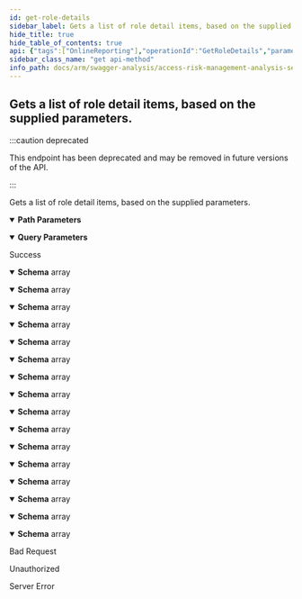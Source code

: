 ```yaml
---
id: get-role-details
sidebar_label: Gets a list of role detail items, based on the supplied parameters.
hide_title: true
hide_table_of_contents: true
api: {"tags":["OnlineReporting"],"operationId":"GetRoleDetails","parameters":[{"name":"analysisId","in":"path","description":"Represents the unique analysis identifier.","required":true,"schema":{"type":"integer","format":"int32"}},{"name":"skip","in":"query","description":"Represents the optional parameter which specifies how many items will be bypassed.","required":false,"schema":{"type":"integer","format":"int32","default":0}},{"name":"take","in":"query","description":"Represents the optional parameter which specifies how many items to returned.","required":false,"schema":{"type":"integer","format":"int32","default":10}}],"responses":{"200":{"description":"Success","content":{"application/json;odata.metadata=minimal;odata.streaming=true":{"schema":{"uniqueItems":false,"type":"array","items":{"description":"Provides detail information about a role.","type":"object","properties":{"system":{"description":"Represents the name of the system instance analyzed.","type":"string"},"roleName":{"description":"Represents the name of the role analyzed.","type":"string"},"roleDescription":{"description":"Represents the description of the role.","type":"string"},"permission":{"description":"Represents the technical StringValue field in the db of the permission identified as a function hit.","type":"string"},"permissionName":{"description":"Represents the permission text value as seen in the user interface.","type":"string"},"authorization":{"description":"Represents the permission level. Examples include: Read, Write, Edit, Delete, etc.","type":"string"},"executionCount":{"format":"int64","description":"Represents the count of instances of record changes.","type":"integer"}}}}},"application/json;odata.metadata=minimal;odata.streaming=false":{"schema":{"uniqueItems":false,"type":"array","items":{"description":"Provides detail information about a role.","type":"object","properties":{"system":{"description":"Represents the name of the system instance analyzed.","type":"string"},"roleName":{"description":"Represents the name of the role analyzed.","type":"string"},"roleDescription":{"description":"Represents the description of the role.","type":"string"},"permission":{"description":"Represents the technical StringValue field in the db of the permission identified as a function hit.","type":"string"},"permissionName":{"description":"Represents the permission text value as seen in the user interface.","type":"string"},"authorization":{"description":"Represents the permission level. Examples include: Read, Write, Edit, Delete, etc.","type":"string"},"executionCount":{"format":"int64","description":"Represents the count of instances of record changes.","type":"integer"}}}}},"application/json;odata.metadata=minimal":{"schema":{"uniqueItems":false,"type":"array","items":{"description":"Provides detail information about a role.","type":"object","properties":{"system":{"description":"Represents the name of the system instance analyzed.","type":"string"},"roleName":{"description":"Represents the name of the role analyzed.","type":"string"},"roleDescription":{"description":"Represents the description of the role.","type":"string"},"permission":{"description":"Represents the technical StringValue field in the db of the permission identified as a function hit.","type":"string"},"permissionName":{"description":"Represents the permission text value as seen in the user interface.","type":"string"},"authorization":{"description":"Represents the permission level. Examples include: Read, Write, Edit, Delete, etc.","type":"string"},"executionCount":{"format":"int64","description":"Represents the count of instances of record changes.","type":"integer"}}}}},"application/json;odata.metadata=full;odata.streaming=true":{"schema":{"uniqueItems":false,"type":"array","items":{"description":"Provides detail information about a role.","type":"object","properties":{"system":{"description":"Represents the name of the system instance analyzed.","type":"string"},"roleName":{"description":"Represents the name of the role analyzed.","type":"string"},"roleDescription":{"description":"Represents the description of the role.","type":"string"},"permission":{"description":"Represents the technical StringValue field in the db of the permission identified as a function hit.","type":"string"},"permissionName":{"description":"Represents the permission text value as seen in the user interface.","type":"string"},"authorization":{"description":"Represents the permission level. Examples include: Read, Write, Edit, Delete, etc.","type":"string"},"executionCount":{"format":"int64","description":"Represents the count of instances of record changes.","type":"integer"}}}}},"application/json;odata.metadata=full;odata.streaming=false":{"schema":{"uniqueItems":false,"type":"array","items":{"description":"Provides detail information about a role.","type":"object","properties":{"system":{"description":"Represents the name of the system instance analyzed.","type":"string"},"roleName":{"description":"Represents the name of the role analyzed.","type":"string"},"roleDescription":{"description":"Represents the description of the role.","type":"string"},"permission":{"description":"Represents the technical StringValue field in the db of the permission identified as a function hit.","type":"string"},"permissionName":{"description":"Represents the permission text value as seen in the user interface.","type":"string"},"authorization":{"description":"Represents the permission level. Examples include: Read, Write, Edit, Delete, etc.","type":"string"},"executionCount":{"format":"int64","description":"Represents the count of instances of record changes.","type":"integer"}}}}},"application/json;odata.metadata=full":{"schema":{"uniqueItems":false,"type":"array","items":{"description":"Provides detail information about a role.","type":"object","properties":{"system":{"description":"Represents the name of the system instance analyzed.","type":"string"},"roleName":{"description":"Represents the name of the role analyzed.","type":"string"},"roleDescription":{"description":"Represents the description of the role.","type":"string"},"permission":{"description":"Represents the technical StringValue field in the db of the permission identified as a function hit.","type":"string"},"permissionName":{"description":"Represents the permission text value as seen in the user interface.","type":"string"},"authorization":{"description":"Represents the permission level. Examples include: Read, Write, Edit, Delete, etc.","type":"string"},"executionCount":{"format":"int64","description":"Represents the count of instances of record changes.","type":"integer"}}}}},"application/json;odata.metadata=none;odata.streaming=true":{"schema":{"uniqueItems":false,"type":"array","items":{"description":"Provides detail information about a role.","type":"object","properties":{"system":{"description":"Represents the name of the system instance analyzed.","type":"string"},"roleName":{"description":"Represents the name of the role analyzed.","type":"string"},"roleDescription":{"description":"Represents the description of the role.","type":"string"},"permission":{"description":"Represents the technical StringValue field in the db of the permission identified as a function hit.","type":"string"},"permissionName":{"description":"Represents the permission text value as seen in the user interface.","type":"string"},"authorization":{"description":"Represents the permission level. Examples include: Read, Write, Edit, Delete, etc.","type":"string"},"executionCount":{"format":"int64","description":"Represents the count of instances of record changes.","type":"integer"}}}}},"application/json;odata.metadata=none;odata.streaming=false":{"schema":{"uniqueItems":false,"type":"array","items":{"description":"Provides detail information about a role.","type":"object","properties":{"system":{"description":"Represents the name of the system instance analyzed.","type":"string"},"roleName":{"description":"Represents the name of the role analyzed.","type":"string"},"roleDescription":{"description":"Represents the description of the role.","type":"string"},"permission":{"description":"Represents the technical StringValue field in the db of the permission identified as a function hit.","type":"string"},"permissionName":{"description":"Represents the permission text value as seen in the user interface.","type":"string"},"authorization":{"description":"Represents the permission level. Examples include: Read, Write, Edit, Delete, etc.","type":"string"},"executionCount":{"format":"int64","description":"Represents the count of instances of record changes.","type":"integer"}}}}},"application/json;odata.metadata=none":{"schema":{"uniqueItems":false,"type":"array","items":{"description":"Provides detail information about a role.","type":"object","properties":{"system":{"description":"Represents the name of the system instance analyzed.","type":"string"},"roleName":{"description":"Represents the name of the role analyzed.","type":"string"},"roleDescription":{"description":"Represents the description of the role.","type":"string"},"permission":{"description":"Represents the technical StringValue field in the db of the permission identified as a function hit.","type":"string"},"permissionName":{"description":"Represents the permission text value as seen in the user interface.","type":"string"},"authorization":{"description":"Represents the permission level. Examples include: Read, Write, Edit, Delete, etc.","type":"string"},"executionCount":{"format":"int64","description":"Represents the count of instances of record changes.","type":"integer"}}}}},"application/json;odata.streaming=true":{"schema":{"uniqueItems":false,"type":"array","items":{"description":"Provides detail information about a role.","type":"object","properties":{"system":{"description":"Represents the name of the system instance analyzed.","type":"string"},"roleName":{"description":"Represents the name of the role analyzed.","type":"string"},"roleDescription":{"description":"Represents the description of the role.","type":"string"},"permission":{"description":"Represents the technical StringValue field in the db of the permission identified as a function hit.","type":"string"},"permissionName":{"description":"Represents the permission text value as seen in the user interface.","type":"string"},"authorization":{"description":"Represents the permission level. Examples include: Read, Write, Edit, Delete, etc.","type":"string"},"executionCount":{"format":"int64","description":"Represents the count of instances of record changes.","type":"integer"}}}}},"application/json;odata.streaming=false":{"schema":{"uniqueItems":false,"type":"array","items":{"description":"Provides detail information about a role.","type":"object","properties":{"system":{"description":"Represents the name of the system instance analyzed.","type":"string"},"roleName":{"description":"Represents the name of the role analyzed.","type":"string"},"roleDescription":{"description":"Represents the description of the role.","type":"string"},"permission":{"description":"Represents the technical StringValue field in the db of the permission identified as a function hit.","type":"string"},"permissionName":{"description":"Represents the permission text value as seen in the user interface.","type":"string"},"authorization":{"description":"Represents the permission level. Examples include: Read, Write, Edit, Delete, etc.","type":"string"},"executionCount":{"format":"int64","description":"Represents the count of instances of record changes.","type":"integer"}}}}},"application/json":{"schema":{"uniqueItems":false,"type":"array","items":{"description":"Provides detail information about a role.","type":"object","properties":{"system":{"description":"Represents the name of the system instance analyzed.","type":"string"},"roleName":{"description":"Represents the name of the role analyzed.","type":"string"},"roleDescription":{"description":"Represents the description of the role.","type":"string"},"permission":{"description":"Represents the technical StringValue field in the db of the permission identified as a function hit.","type":"string"},"permissionName":{"description":"Represents the permission text value as seen in the user interface.","type":"string"},"authorization":{"description":"Represents the permission level. Examples include: Read, Write, Edit, Delete, etc.","type":"string"},"executionCount":{"format":"int64","description":"Represents the count of instances of record changes.","type":"integer"}}}}},"application/xml":{"schema":{"uniqueItems":false,"type":"array","items":{"description":"Provides detail information about a role.","type":"object","properties":{"system":{"description":"Represents the name of the system instance analyzed.","type":"string"},"roleName":{"description":"Represents the name of the role analyzed.","type":"string"},"roleDescription":{"description":"Represents the description of the role.","type":"string"},"permission":{"description":"Represents the technical StringValue field in the db of the permission identified as a function hit.","type":"string"},"permissionName":{"description":"Represents the permission text value as seen in the user interface.","type":"string"},"authorization":{"description":"Represents the permission level. Examples include: Read, Write, Edit, Delete, etc.","type":"string"},"executionCount":{"format":"int64","description":"Represents the count of instances of record changes.","type":"integer"}}}}},"application/prs.odatatestxx-odata":{"schema":{"uniqueItems":false,"type":"array","items":{"description":"Provides detail information about a role.","type":"object","properties":{"system":{"description":"Represents the name of the system instance analyzed.","type":"string"},"roleName":{"description":"Represents the name of the role analyzed.","type":"string"},"roleDescription":{"description":"Represents the description of the role.","type":"string"},"permission":{"description":"Represents the technical StringValue field in the db of the permission identified as a function hit.","type":"string"},"permissionName":{"description":"Represents the permission text value as seen in the user interface.","type":"string"},"authorization":{"description":"Represents the permission level. Examples include: Read, Write, Edit, Delete, etc.","type":"string"},"executionCount":{"format":"int64","description":"Represents the count of instances of record changes.","type":"integer"}}}}},"text/plain":{"schema":{"uniqueItems":false,"type":"array","items":{"description":"Provides detail information about a role.","type":"object","properties":{"system":{"description":"Represents the name of the system instance analyzed.","type":"string"},"roleName":{"description":"Represents the name of the role analyzed.","type":"string"},"roleDescription":{"description":"Represents the description of the role.","type":"string"},"permission":{"description":"Represents the technical StringValue field in the db of the permission identified as a function hit.","type":"string"},"permissionName":{"description":"Represents the permission text value as seen in the user interface.","type":"string"},"authorization":{"description":"Represents the permission level. Examples include: Read, Write, Edit, Delete, etc.","type":"string"},"executionCount":{"format":"int64","description":"Represents the count of instances of record changes.","type":"integer"}}}}},"text/json":{"schema":{"uniqueItems":false,"type":"array","items":{"description":"Provides detail information about a role.","type":"object","properties":{"system":{"description":"Represents the name of the system instance analyzed.","type":"string"},"roleName":{"description":"Represents the name of the role analyzed.","type":"string"},"roleDescription":{"description":"Represents the description of the role.","type":"string"},"permission":{"description":"Represents the technical StringValue field in the db of the permission identified as a function hit.","type":"string"},"permissionName":{"description":"Represents the permission text value as seen in the user interface.","type":"string"},"authorization":{"description":"Represents the permission level. Examples include: Read, Write, Edit, Delete, etc.","type":"string"},"executionCount":{"format":"int64","description":"Represents the count of instances of record changes.","type":"integer"}}}}}}},"400":{"description":"Bad Request"},"401":{"description":"Unauthorized"},"500":{"description":"Server Error"}},"deprecated":true,"description":"Gets a list of role detail items, based on the supplied parameters.","method":"get","path":"/api/roleDetails/{analysisId}","info":{"version":"v1","title":"Access Risk Management Analysis Services"},"postman":{"name":"Gets a list of role detail items, based on the supplied parameters.","description":{"type":"text/plain"},"url":{"path":["api","roleDetails",":analysisId"],"host":["{{baseUrl}}"],"query":[{"disabled":false,"description":{"content":"Represents the optional parameter which specifies how many items will be bypassed.","type":"text/plain"},"key":"skip","value":""},{"disabled":false,"description":{"content":"Represents the optional parameter which specifies how many items to returned.","type":"text/plain"},"key":"take","value":""}],"variable":[{"disabled":false,"description":{"content":"(Required) Represents the unique analysis identifier.","type":"text/plain"},"type":"any","value":"","key":"analysisId"}]},"header":[{"key":"Accept","value":"application/json;odata.metadata=minimal;odata.streaming=true"}],"method":"GET"}}
sidebar_class_name: "get api-method"
info_path: docs/arm/swagger-analysis/access-risk-management-analysis-services
---
```



## Gets a list of role detail items, based on the supplied parameters.

:::caution deprecated

This endpoint has been deprecated and may be removed in future versions of the API.

:::

Gets a list of role detail items, based on the supplied parameters.

<details style={{"marginBottom":"1rem"}} data-collapsed={false} open={true}><summary style={{}}><strong>Path Parameters</strong></summary><div><ul><ParamsItem className={"paramsItem"} param={{"name":"analysisId","in":"path","description":"Represents the unique analysis identifier.","required":true,"schema":{"type":"integer","format":"int32"}}}></ParamsItem></ul></div></details><details style={{"marginBottom":"1rem"}} data-collapsed={false} open={true}><summary style={{}}><strong>Query Parameters</strong></summary><div><ul><ParamsItem className={"paramsItem"} param={{"name":"skip","in":"query","description":"Represents the optional parameter which specifies how many items will be bypassed.","required":false,"schema":{"type":"integer","format":"int32","default":0}}}></ParamsItem><ParamsItem className={"paramsItem"} param={{"name":"take","in":"query","description":"Represents the optional parameter which specifies how many items to returned.","required":false,"schema":{"type":"integer","format":"int32","default":10}}}></ParamsItem></ul></div></details><div><ApiTabs><TabItem label={"200"} value={"200"}><div>

Success

</div><div><MimeTabs groupId={"mime-type"}><TabItem label={"application/json;odata.metadata=minimal;odata.streaming=true"} value={"application/json;odata.metadata=minimal;odata.streaming=true"}><SchemaTabs groupId={"schema-tabs"}><TabItem label={"Schema"} value={"Schema"}><details style={{}} data-collapsed={false} open={true}><summary style={{"textAlign":"left"}}><strong>Schema</strong><span style={{"opacity":"0.6"}}> array</span></summary><div style={{"textAlign":"left","marginLeft":"1rem"}}></div><ul style={{"marginLeft":"1rem"}}><SchemaItem collapsible={false} name={"system"} required={false} schemaDescription={"Represents the name of the system instance analyzed."} schemaName={"string"} qualifierMessage={undefined} defaultValue={undefined}></SchemaItem><SchemaItem collapsible={false} name={"roleName"} required={false} schemaDescription={"Represents the name of the role analyzed."} schemaName={"string"} qualifierMessage={undefined} defaultValue={undefined}></SchemaItem><SchemaItem collapsible={false} name={"roleDescription"} required={false} schemaDescription={"Represents the description of the role."} schemaName={"string"} qualifierMessage={undefined} defaultValue={undefined}></SchemaItem><SchemaItem collapsible={false} name={"permission"} required={false} schemaDescription={"Represents the technical StringValue field in the db of the permission identified as a function hit."} schemaName={"string"} qualifierMessage={undefined} defaultValue={undefined}></SchemaItem><SchemaItem collapsible={false} name={"permissionName"} required={false} schemaDescription={"Represents the permission text value as seen in the user interface."} schemaName={"string"} qualifierMessage={undefined} defaultValue={undefined}></SchemaItem><SchemaItem collapsible={false} name={"authorization"} required={false} schemaDescription={"Represents the permission level. Examples include: Read, Write, Edit, Delete, etc."} schemaName={"string"} qualifierMessage={undefined} defaultValue={undefined}></SchemaItem><SchemaItem collapsible={false} name={"executionCount"} required={false} schemaDescription={"Represents the count of instances of record changes."} schemaName={"int64"} qualifierMessage={undefined} defaultValue={undefined}></SchemaItem></ul></details></TabItem></SchemaTabs></TabItem><TabItem label={"application/json;odata.metadata=minimal;odata.streaming=false"} value={"application/json;odata.metadata=minimal;odata.streaming=false"}><SchemaTabs groupId={"schema-tabs"}><TabItem label={"Schema"} value={"Schema"}><details style={{}} data-collapsed={false} open={true}><summary style={{"textAlign":"left"}}><strong>Schema</strong><span style={{"opacity":"0.6"}}> array</span></summary><div style={{"textAlign":"left","marginLeft":"1rem"}}></div><ul style={{"marginLeft":"1rem"}}><SchemaItem collapsible={false} name={"system"} required={false} schemaDescription={"Represents the name of the system instance analyzed."} schemaName={"string"} qualifierMessage={undefined} defaultValue={undefined}></SchemaItem><SchemaItem collapsible={false} name={"roleName"} required={false} schemaDescription={"Represents the name of the role analyzed."} schemaName={"string"} qualifierMessage={undefined} defaultValue={undefined}></SchemaItem><SchemaItem collapsible={false} name={"roleDescription"} required={false} schemaDescription={"Represents the description of the role."} schemaName={"string"} qualifierMessage={undefined} defaultValue={undefined}></SchemaItem><SchemaItem collapsible={false} name={"permission"} required={false} schemaDescription={"Represents the technical StringValue field in the db of the permission identified as a function hit."} schemaName={"string"} qualifierMessage={undefined} defaultValue={undefined}></SchemaItem><SchemaItem collapsible={false} name={"permissionName"} required={false} schemaDescription={"Represents the permission text value as seen in the user interface."} schemaName={"string"} qualifierMessage={undefined} defaultValue={undefined}></SchemaItem><SchemaItem collapsible={false} name={"authorization"} required={false} schemaDescription={"Represents the permission level. Examples include: Read, Write, Edit, Delete, etc."} schemaName={"string"} qualifierMessage={undefined} defaultValue={undefined}></SchemaItem><SchemaItem collapsible={false} name={"executionCount"} required={false} schemaDescription={"Represents the count of instances of record changes."} schemaName={"int64"} qualifierMessage={undefined} defaultValue={undefined}></SchemaItem></ul></details></TabItem></SchemaTabs></TabItem><TabItem label={"application/json;odata.metadata=minimal"} value={"application/json;odata.metadata=minimal"}><SchemaTabs groupId={"schema-tabs"}><TabItem label={"Schema"} value={"Schema"}><details style={{}} data-collapsed={false} open={true}><summary style={{"textAlign":"left"}}><strong>Schema</strong><span style={{"opacity":"0.6"}}> array</span></summary><div style={{"textAlign":"left","marginLeft":"1rem"}}></div><ul style={{"marginLeft":"1rem"}}><SchemaItem collapsible={false} name={"system"} required={false} schemaDescription={"Represents the name of the system instance analyzed."} schemaName={"string"} qualifierMessage={undefined} defaultValue={undefined}></SchemaItem><SchemaItem collapsible={false} name={"roleName"} required={false} schemaDescription={"Represents the name of the role analyzed."} schemaName={"string"} qualifierMessage={undefined} defaultValue={undefined}></SchemaItem><SchemaItem collapsible={false} name={"roleDescription"} required={false} schemaDescription={"Represents the description of the role."} schemaName={"string"} qualifierMessage={undefined} defaultValue={undefined}></SchemaItem><SchemaItem collapsible={false} name={"permission"} required={false} schemaDescription={"Represents the technical StringValue field in the db of the permission identified as a function hit."} schemaName={"string"} qualifierMessage={undefined} defaultValue={undefined}></SchemaItem><SchemaItem collapsible={false} name={"permissionName"} required={false} schemaDescription={"Represents the permission text value as seen in the user interface."} schemaName={"string"} qualifierMessage={undefined} defaultValue={undefined}></SchemaItem><SchemaItem collapsible={false} name={"authorization"} required={false} schemaDescription={"Represents the permission level. Examples include: Read, Write, Edit, Delete, etc."} schemaName={"string"} qualifierMessage={undefined} defaultValue={undefined}></SchemaItem><SchemaItem collapsible={false} name={"executionCount"} required={false} schemaDescription={"Represents the count of instances of record changes."} schemaName={"int64"} qualifierMessage={undefined} defaultValue={undefined}></SchemaItem></ul></details></TabItem></SchemaTabs></TabItem><TabItem label={"application/json;odata.metadata=full;odata.streaming=true"} value={"application/json;odata.metadata=full;odata.streaming=true"}><SchemaTabs groupId={"schema-tabs"}><TabItem label={"Schema"} value={"Schema"}><details style={{}} data-collapsed={false} open={true}><summary style={{"textAlign":"left"}}><strong>Schema</strong><span style={{"opacity":"0.6"}}> array</span></summary><div style={{"textAlign":"left","marginLeft":"1rem"}}></div><ul style={{"marginLeft":"1rem"}}><SchemaItem collapsible={false} name={"system"} required={false} schemaDescription={"Represents the name of the system instance analyzed."} schemaName={"string"} qualifierMessage={undefined} defaultValue={undefined}></SchemaItem><SchemaItem collapsible={false} name={"roleName"} required={false} schemaDescription={"Represents the name of the role analyzed."} schemaName={"string"} qualifierMessage={undefined} defaultValue={undefined}></SchemaItem><SchemaItem collapsible={false} name={"roleDescription"} required={false} schemaDescription={"Represents the description of the role."} schemaName={"string"} qualifierMessage={undefined} defaultValue={undefined}></SchemaItem><SchemaItem collapsible={false} name={"permission"} required={false} schemaDescription={"Represents the technical StringValue field in the db of the permission identified as a function hit."} schemaName={"string"} qualifierMessage={undefined} defaultValue={undefined}></SchemaItem><SchemaItem collapsible={false} name={"permissionName"} required={false} schemaDescription={"Represents the permission text value as seen in the user interface."} schemaName={"string"} qualifierMessage={undefined} defaultValue={undefined}></SchemaItem><SchemaItem collapsible={false} name={"authorization"} required={false} schemaDescription={"Represents the permission level. Examples include: Read, Write, Edit, Delete, etc."} schemaName={"string"} qualifierMessage={undefined} defaultValue={undefined}></SchemaItem><SchemaItem collapsible={false} name={"executionCount"} required={false} schemaDescription={"Represents the count of instances of record changes."} schemaName={"int64"} qualifierMessage={undefined} defaultValue={undefined}></SchemaItem></ul></details></TabItem></SchemaTabs></TabItem><TabItem label={"application/json;odata.metadata=full;odata.streaming=false"} value={"application/json;odata.metadata=full;odata.streaming=false"}><SchemaTabs groupId={"schema-tabs"}><TabItem label={"Schema"} value={"Schema"}><details style={{}} data-collapsed={false} open={true}><summary style={{"textAlign":"left"}}><strong>Schema</strong><span style={{"opacity":"0.6"}}> array</span></summary><div style={{"textAlign":"left","marginLeft":"1rem"}}></div><ul style={{"marginLeft":"1rem"}}><SchemaItem collapsible={false} name={"system"} required={false} schemaDescription={"Represents the name of the system instance analyzed."} schemaName={"string"} qualifierMessage={undefined} defaultValue={undefined}></SchemaItem><SchemaItem collapsible={false} name={"roleName"} required={false} schemaDescription={"Represents the name of the role analyzed."} schemaName={"string"} qualifierMessage={undefined} defaultValue={undefined}></SchemaItem><SchemaItem collapsible={false} name={"roleDescription"} required={false} schemaDescription={"Represents the description of the role."} schemaName={"string"} qualifierMessage={undefined} defaultValue={undefined}></SchemaItem><SchemaItem collapsible={false} name={"permission"} required={false} schemaDescription={"Represents the technical StringValue field in the db of the permission identified as a function hit."} schemaName={"string"} qualifierMessage={undefined} defaultValue={undefined}></SchemaItem><SchemaItem collapsible={false} name={"permissionName"} required={false} schemaDescription={"Represents the permission text value as seen in the user interface."} schemaName={"string"} qualifierMessage={undefined} defaultValue={undefined}></SchemaItem><SchemaItem collapsible={false} name={"authorization"} required={false} schemaDescription={"Represents the permission level. Examples include: Read, Write, Edit, Delete, etc."} schemaName={"string"} qualifierMessage={undefined} defaultValue={undefined}></SchemaItem><SchemaItem collapsible={false} name={"executionCount"} required={false} schemaDescription={"Represents the count of instances of record changes."} schemaName={"int64"} qualifierMessage={undefined} defaultValue={undefined}></SchemaItem></ul></details></TabItem></SchemaTabs></TabItem><TabItem label={"application/json;odata.metadata=full"} value={"application/json;odata.metadata=full"}><SchemaTabs groupId={"schema-tabs"}><TabItem label={"Schema"} value={"Schema"}><details style={{}} data-collapsed={false} open={true}><summary style={{"textAlign":"left"}}><strong>Schema</strong><span style={{"opacity":"0.6"}}> array</span></summary><div style={{"textAlign":"left","marginLeft":"1rem"}}></div><ul style={{"marginLeft":"1rem"}}><SchemaItem collapsible={false} name={"system"} required={false} schemaDescription={"Represents the name of the system instance analyzed."} schemaName={"string"} qualifierMessage={undefined} defaultValue={undefined}></SchemaItem><SchemaItem collapsible={false} name={"roleName"} required={false} schemaDescription={"Represents the name of the role analyzed."} schemaName={"string"} qualifierMessage={undefined} defaultValue={undefined}></SchemaItem><SchemaItem collapsible={false} name={"roleDescription"} required={false} schemaDescription={"Represents the description of the role."} schemaName={"string"} qualifierMessage={undefined} defaultValue={undefined}></SchemaItem><SchemaItem collapsible={false} name={"permission"} required={false} schemaDescription={"Represents the technical StringValue field in the db of the permission identified as a function hit."} schemaName={"string"} qualifierMessage={undefined} defaultValue={undefined}></SchemaItem><SchemaItem collapsible={false} name={"permissionName"} required={false} schemaDescription={"Represents the permission text value as seen in the user interface."} schemaName={"string"} qualifierMessage={undefined} defaultValue={undefined}></SchemaItem><SchemaItem collapsible={false} name={"authorization"} required={false} schemaDescription={"Represents the permission level. Examples include: Read, Write, Edit, Delete, etc."} schemaName={"string"} qualifierMessage={undefined} defaultValue={undefined}></SchemaItem><SchemaItem collapsible={false} name={"executionCount"} required={false} schemaDescription={"Represents the count of instances of record changes."} schemaName={"int64"} qualifierMessage={undefined} defaultValue={undefined}></SchemaItem></ul></details></TabItem></SchemaTabs></TabItem><TabItem label={"application/json;odata.metadata=none;odata.streaming=true"} value={"application/json;odata.metadata=none;odata.streaming=true"}><SchemaTabs groupId={"schema-tabs"}><TabItem label={"Schema"} value={"Schema"}><details style={{}} data-collapsed={false} open={true}><summary style={{"textAlign":"left"}}><strong>Schema</strong><span style={{"opacity":"0.6"}}> array</span></summary><div style={{"textAlign":"left","marginLeft":"1rem"}}></div><ul style={{"marginLeft":"1rem"}}><SchemaItem collapsible={false} name={"system"} required={false} schemaDescription={"Represents the name of the system instance analyzed."} schemaName={"string"} qualifierMessage={undefined} defaultValue={undefined}></SchemaItem><SchemaItem collapsible={false} name={"roleName"} required={false} schemaDescription={"Represents the name of the role analyzed."} schemaName={"string"} qualifierMessage={undefined} defaultValue={undefined}></SchemaItem><SchemaItem collapsible={false} name={"roleDescription"} required={false} schemaDescription={"Represents the description of the role."} schemaName={"string"} qualifierMessage={undefined} defaultValue={undefined}></SchemaItem><SchemaItem collapsible={false} name={"permission"} required={false} schemaDescription={"Represents the technical StringValue field in the db of the permission identified as a function hit."} schemaName={"string"} qualifierMessage={undefined} defaultValue={undefined}></SchemaItem><SchemaItem collapsible={false} name={"permissionName"} required={false} schemaDescription={"Represents the permission text value as seen in the user interface."} schemaName={"string"} qualifierMessage={undefined} defaultValue={undefined}></SchemaItem><SchemaItem collapsible={false} name={"authorization"} required={false} schemaDescription={"Represents the permission level. Examples include: Read, Write, Edit, Delete, etc."} schemaName={"string"} qualifierMessage={undefined} defaultValue={undefined}></SchemaItem><SchemaItem collapsible={false} name={"executionCount"} required={false} schemaDescription={"Represents the count of instances of record changes."} schemaName={"int64"} qualifierMessage={undefined} defaultValue={undefined}></SchemaItem></ul></details></TabItem></SchemaTabs></TabItem><TabItem label={"application/json;odata.metadata=none;odata.streaming=false"} value={"application/json;odata.metadata=none;odata.streaming=false"}><SchemaTabs groupId={"schema-tabs"}><TabItem label={"Schema"} value={"Schema"}><details style={{}} data-collapsed={false} open={true}><summary style={{"textAlign":"left"}}><strong>Schema</strong><span style={{"opacity":"0.6"}}> array</span></summary><div style={{"textAlign":"left","marginLeft":"1rem"}}></div><ul style={{"marginLeft":"1rem"}}><SchemaItem collapsible={false} name={"system"} required={false} schemaDescription={"Represents the name of the system instance analyzed."} schemaName={"string"} qualifierMessage={undefined} defaultValue={undefined}></SchemaItem><SchemaItem collapsible={false} name={"roleName"} required={false} schemaDescription={"Represents the name of the role analyzed."} schemaName={"string"} qualifierMessage={undefined} defaultValue={undefined}></SchemaItem><SchemaItem collapsible={false} name={"roleDescription"} required={false} schemaDescription={"Represents the description of the role."} schemaName={"string"} qualifierMessage={undefined} defaultValue={undefined}></SchemaItem><SchemaItem collapsible={false} name={"permission"} required={false} schemaDescription={"Represents the technical StringValue field in the db of the permission identified as a function hit."} schemaName={"string"} qualifierMessage={undefined} defaultValue={undefined}></SchemaItem><SchemaItem collapsible={false} name={"permissionName"} required={false} schemaDescription={"Represents the permission text value as seen in the user interface."} schemaName={"string"} qualifierMessage={undefined} defaultValue={undefined}></SchemaItem><SchemaItem collapsible={false} name={"authorization"} required={false} schemaDescription={"Represents the permission level. Examples include: Read, Write, Edit, Delete, etc."} schemaName={"string"} qualifierMessage={undefined} defaultValue={undefined}></SchemaItem><SchemaItem collapsible={false} name={"executionCount"} required={false} schemaDescription={"Represents the count of instances of record changes."} schemaName={"int64"} qualifierMessage={undefined} defaultValue={undefined}></SchemaItem></ul></details></TabItem></SchemaTabs></TabItem><TabItem label={"application/json;odata.metadata=none"} value={"application/json;odata.metadata=none"}><SchemaTabs groupId={"schema-tabs"}><TabItem label={"Schema"} value={"Schema"}><details style={{}} data-collapsed={false} open={true}><summary style={{"textAlign":"left"}}><strong>Schema</strong><span style={{"opacity":"0.6"}}> array</span></summary><div style={{"textAlign":"left","marginLeft":"1rem"}}></div><ul style={{"marginLeft":"1rem"}}><SchemaItem collapsible={false} name={"system"} required={false} schemaDescription={"Represents the name of the system instance analyzed."} schemaName={"string"} qualifierMessage={undefined} defaultValue={undefined}></SchemaItem><SchemaItem collapsible={false} name={"roleName"} required={false} schemaDescription={"Represents the name of the role analyzed."} schemaName={"string"} qualifierMessage={undefined} defaultValue={undefined}></SchemaItem><SchemaItem collapsible={false} name={"roleDescription"} required={false} schemaDescription={"Represents the description of the role."} schemaName={"string"} qualifierMessage={undefined} defaultValue={undefined}></SchemaItem><SchemaItem collapsible={false} name={"permission"} required={false} schemaDescription={"Represents the technical StringValue field in the db of the permission identified as a function hit."} schemaName={"string"} qualifierMessage={undefined} defaultValue={undefined}></SchemaItem><SchemaItem collapsible={false} name={"permissionName"} required={false} schemaDescription={"Represents the permission text value as seen in the user interface."} schemaName={"string"} qualifierMessage={undefined} defaultValue={undefined}></SchemaItem><SchemaItem collapsible={false} name={"authorization"} required={false} schemaDescription={"Represents the permission level. Examples include: Read, Write, Edit, Delete, etc."} schemaName={"string"} qualifierMessage={undefined} defaultValue={undefined}></SchemaItem><SchemaItem collapsible={false} name={"executionCount"} required={false} schemaDescription={"Represents the count of instances of record changes."} schemaName={"int64"} qualifierMessage={undefined} defaultValue={undefined}></SchemaItem></ul></details></TabItem></SchemaTabs></TabItem><TabItem label={"application/json;odata.streaming=true"} value={"application/json;odata.streaming=true"}><SchemaTabs groupId={"schema-tabs"}><TabItem label={"Schema"} value={"Schema"}><details style={{}} data-collapsed={false} open={true}><summary style={{"textAlign":"left"}}><strong>Schema</strong><span style={{"opacity":"0.6"}}> array</span></summary><div style={{"textAlign":"left","marginLeft":"1rem"}}></div><ul style={{"marginLeft":"1rem"}}><SchemaItem collapsible={false} name={"system"} required={false} schemaDescription={"Represents the name of the system instance analyzed."} schemaName={"string"} qualifierMessage={undefined} defaultValue={undefined}></SchemaItem><SchemaItem collapsible={false} name={"roleName"} required={false} schemaDescription={"Represents the name of the role analyzed."} schemaName={"string"} qualifierMessage={undefined} defaultValue={undefined}></SchemaItem><SchemaItem collapsible={false} name={"roleDescription"} required={false} schemaDescription={"Represents the description of the role."} schemaName={"string"} qualifierMessage={undefined} defaultValue={undefined}></SchemaItem><SchemaItem collapsible={false} name={"permission"} required={false} schemaDescription={"Represents the technical StringValue field in the db of the permission identified as a function hit."} schemaName={"string"} qualifierMessage={undefined} defaultValue={undefined}></SchemaItem><SchemaItem collapsible={false} name={"permissionName"} required={false} schemaDescription={"Represents the permission text value as seen in the user interface."} schemaName={"string"} qualifierMessage={undefined} defaultValue={undefined}></SchemaItem><SchemaItem collapsible={false} name={"authorization"} required={false} schemaDescription={"Represents the permission level. Examples include: Read, Write, Edit, Delete, etc."} schemaName={"string"} qualifierMessage={undefined} defaultValue={undefined}></SchemaItem><SchemaItem collapsible={false} name={"executionCount"} required={false} schemaDescription={"Represents the count of instances of record changes."} schemaName={"int64"} qualifierMessage={undefined} defaultValue={undefined}></SchemaItem></ul></details></TabItem></SchemaTabs></TabItem><TabItem label={"application/json;odata.streaming=false"} value={"application/json;odata.streaming=false"}><SchemaTabs groupId={"schema-tabs"}><TabItem label={"Schema"} value={"Schema"}><details style={{}} data-collapsed={false} open={true}><summary style={{"textAlign":"left"}}><strong>Schema</strong><span style={{"opacity":"0.6"}}> array</span></summary><div style={{"textAlign":"left","marginLeft":"1rem"}}></div><ul style={{"marginLeft":"1rem"}}><SchemaItem collapsible={false} name={"system"} required={false} schemaDescription={"Represents the name of the system instance analyzed."} schemaName={"string"} qualifierMessage={undefined} defaultValue={undefined}></SchemaItem><SchemaItem collapsible={false} name={"roleName"} required={false} schemaDescription={"Represents the name of the role analyzed."} schemaName={"string"} qualifierMessage={undefined} defaultValue={undefined}></SchemaItem><SchemaItem collapsible={false} name={"roleDescription"} required={false} schemaDescription={"Represents the description of the role."} schemaName={"string"} qualifierMessage={undefined} defaultValue={undefined}></SchemaItem><SchemaItem collapsible={false} name={"permission"} required={false} schemaDescription={"Represents the technical StringValue field in the db of the permission identified as a function hit."} schemaName={"string"} qualifierMessage={undefined} defaultValue={undefined}></SchemaItem><SchemaItem collapsible={false} name={"permissionName"} required={false} schemaDescription={"Represents the permission text value as seen in the user interface."} schemaName={"string"} qualifierMessage={undefined} defaultValue={undefined}></SchemaItem><SchemaItem collapsible={false} name={"authorization"} required={false} schemaDescription={"Represents the permission level. Examples include: Read, Write, Edit, Delete, etc."} schemaName={"string"} qualifierMessage={undefined} defaultValue={undefined}></SchemaItem><SchemaItem collapsible={false} name={"executionCount"} required={false} schemaDescription={"Represents the count of instances of record changes."} schemaName={"int64"} qualifierMessage={undefined} defaultValue={undefined}></SchemaItem></ul></details></TabItem></SchemaTabs></TabItem><TabItem label={"application/json"} value={"application/json"}><SchemaTabs groupId={"schema-tabs"}><TabItem label={"Schema"} value={"Schema"}><details style={{}} data-collapsed={false} open={true}><summary style={{"textAlign":"left"}}><strong>Schema</strong><span style={{"opacity":"0.6"}}> array</span></summary><div style={{"textAlign":"left","marginLeft":"1rem"}}></div><ul style={{"marginLeft":"1rem"}}><SchemaItem collapsible={false} name={"system"} required={false} schemaDescription={"Represents the name of the system instance analyzed."} schemaName={"string"} qualifierMessage={undefined} defaultValue={undefined}></SchemaItem><SchemaItem collapsible={false} name={"roleName"} required={false} schemaDescription={"Represents the name of the role analyzed."} schemaName={"string"} qualifierMessage={undefined} defaultValue={undefined}></SchemaItem><SchemaItem collapsible={false} name={"roleDescription"} required={false} schemaDescription={"Represents the description of the role."} schemaName={"string"} qualifierMessage={undefined} defaultValue={undefined}></SchemaItem><SchemaItem collapsible={false} name={"permission"} required={false} schemaDescription={"Represents the technical StringValue field in the db of the permission identified as a function hit."} schemaName={"string"} qualifierMessage={undefined} defaultValue={undefined}></SchemaItem><SchemaItem collapsible={false} name={"permissionName"} required={false} schemaDescription={"Represents the permission text value as seen in the user interface."} schemaName={"string"} qualifierMessage={undefined} defaultValue={undefined}></SchemaItem><SchemaItem collapsible={false} name={"authorization"} required={false} schemaDescription={"Represents the permission level. Examples include: Read, Write, Edit, Delete, etc."} schemaName={"string"} qualifierMessage={undefined} defaultValue={undefined}></SchemaItem><SchemaItem collapsible={false} name={"executionCount"} required={false} schemaDescription={"Represents the count of instances of record changes."} schemaName={"int64"} qualifierMessage={undefined} defaultValue={undefined}></SchemaItem></ul></details></TabItem></SchemaTabs></TabItem><TabItem label={"application/xml"} value={"application/xml"}><SchemaTabs groupId={"schema-tabs"}><TabItem label={"Schema"} value={"Schema"}><details style={{}} data-collapsed={false} open={true}><summary style={{"textAlign":"left"}}><strong>Schema</strong><span style={{"opacity":"0.6"}}> array</span></summary><div style={{"textAlign":"left","marginLeft":"1rem"}}></div><ul style={{"marginLeft":"1rem"}}><SchemaItem collapsible={false} name={"system"} required={false} schemaDescription={"Represents the name of the system instance analyzed."} schemaName={"string"} qualifierMessage={undefined} defaultValue={undefined}></SchemaItem><SchemaItem collapsible={false} name={"roleName"} required={false} schemaDescription={"Represents the name of the role analyzed."} schemaName={"string"} qualifierMessage={undefined} defaultValue={undefined}></SchemaItem><SchemaItem collapsible={false} name={"roleDescription"} required={false} schemaDescription={"Represents the description of the role."} schemaName={"string"} qualifierMessage={undefined} defaultValue={undefined}></SchemaItem><SchemaItem collapsible={false} name={"permission"} required={false} schemaDescription={"Represents the technical StringValue field in the db of the permission identified as a function hit."} schemaName={"string"} qualifierMessage={undefined} defaultValue={undefined}></SchemaItem><SchemaItem collapsible={false} name={"permissionName"} required={false} schemaDescription={"Represents the permission text value as seen in the user interface."} schemaName={"string"} qualifierMessage={undefined} defaultValue={undefined}></SchemaItem><SchemaItem collapsible={false} name={"authorization"} required={false} schemaDescription={"Represents the permission level. Examples include: Read, Write, Edit, Delete, etc."} schemaName={"string"} qualifierMessage={undefined} defaultValue={undefined}></SchemaItem><SchemaItem collapsible={false} name={"executionCount"} required={false} schemaDescription={"Represents the count of instances of record changes."} schemaName={"int64"} qualifierMessage={undefined} defaultValue={undefined}></SchemaItem></ul></details></TabItem></SchemaTabs></TabItem><TabItem label={"application/prs.odatatestxx-odata"} value={"application/prs.odatatestxx-odata"}><SchemaTabs groupId={"schema-tabs"}><TabItem label={"Schema"} value={"Schema"}><details style={{}} data-collapsed={false} open={true}><summary style={{"textAlign":"left"}}><strong>Schema</strong><span style={{"opacity":"0.6"}}> array</span></summary><div style={{"textAlign":"left","marginLeft":"1rem"}}></div><ul style={{"marginLeft":"1rem"}}><SchemaItem collapsible={false} name={"system"} required={false} schemaDescription={"Represents the name of the system instance analyzed."} schemaName={"string"} qualifierMessage={undefined} defaultValue={undefined}></SchemaItem><SchemaItem collapsible={false} name={"roleName"} required={false} schemaDescription={"Represents the name of the role analyzed."} schemaName={"string"} qualifierMessage={undefined} defaultValue={undefined}></SchemaItem><SchemaItem collapsible={false} name={"roleDescription"} required={false} schemaDescription={"Represents the description of the role."} schemaName={"string"} qualifierMessage={undefined} defaultValue={undefined}></SchemaItem><SchemaItem collapsible={false} name={"permission"} required={false} schemaDescription={"Represents the technical StringValue field in the db of the permission identified as a function hit."} schemaName={"string"} qualifierMessage={undefined} defaultValue={undefined}></SchemaItem><SchemaItem collapsible={false} name={"permissionName"} required={false} schemaDescription={"Represents the permission text value as seen in the user interface."} schemaName={"string"} qualifierMessage={undefined} defaultValue={undefined}></SchemaItem><SchemaItem collapsible={false} name={"authorization"} required={false} schemaDescription={"Represents the permission level. Examples include: Read, Write, Edit, Delete, etc."} schemaName={"string"} qualifierMessage={undefined} defaultValue={undefined}></SchemaItem><SchemaItem collapsible={false} name={"executionCount"} required={false} schemaDescription={"Represents the count of instances of record changes."} schemaName={"int64"} qualifierMessage={undefined} defaultValue={undefined}></SchemaItem></ul></details></TabItem></SchemaTabs></TabItem><TabItem label={"text/plain"} value={"text/plain"}><SchemaTabs groupId={"schema-tabs"}><TabItem label={"Schema"} value={"Schema"}><details style={{}} data-collapsed={false} open={true}><summary style={{"textAlign":"left"}}><strong>Schema</strong><span style={{"opacity":"0.6"}}> array</span></summary><div style={{"textAlign":"left","marginLeft":"1rem"}}></div><ul style={{"marginLeft":"1rem"}}><SchemaItem collapsible={false} name={"system"} required={false} schemaDescription={"Represents the name of the system instance analyzed."} schemaName={"string"} qualifierMessage={undefined} defaultValue={undefined}></SchemaItem><SchemaItem collapsible={false} name={"roleName"} required={false} schemaDescription={"Represents the name of the role analyzed."} schemaName={"string"} qualifierMessage={undefined} defaultValue={undefined}></SchemaItem><SchemaItem collapsible={false} name={"roleDescription"} required={false} schemaDescription={"Represents the description of the role."} schemaName={"string"} qualifierMessage={undefined} defaultValue={undefined}></SchemaItem><SchemaItem collapsible={false} name={"permission"} required={false} schemaDescription={"Represents the technical StringValue field in the db of the permission identified as a function hit."} schemaName={"string"} qualifierMessage={undefined} defaultValue={undefined}></SchemaItem><SchemaItem collapsible={false} name={"permissionName"} required={false} schemaDescription={"Represents the permission text value as seen in the user interface."} schemaName={"string"} qualifierMessage={undefined} defaultValue={undefined}></SchemaItem><SchemaItem collapsible={false} name={"authorization"} required={false} schemaDescription={"Represents the permission level. Examples include: Read, Write, Edit, Delete, etc."} schemaName={"string"} qualifierMessage={undefined} defaultValue={undefined}></SchemaItem><SchemaItem collapsible={false} name={"executionCount"} required={false} schemaDescription={"Represents the count of instances of record changes."} schemaName={"int64"} qualifierMessage={undefined} defaultValue={undefined}></SchemaItem></ul></details></TabItem></SchemaTabs></TabItem><TabItem label={"text/json"} value={"text/json"}><SchemaTabs groupId={"schema-tabs"}><TabItem label={"Schema"} value={"Schema"}><details style={{}} data-collapsed={false} open={true}><summary style={{"textAlign":"left"}}><strong>Schema</strong><span style={{"opacity":"0.6"}}> array</span></summary><div style={{"textAlign":"left","marginLeft":"1rem"}}></div><ul style={{"marginLeft":"1rem"}}><SchemaItem collapsible={false} name={"system"} required={false} schemaDescription={"Represents the name of the system instance analyzed."} schemaName={"string"} qualifierMessage={undefined} defaultValue={undefined}></SchemaItem><SchemaItem collapsible={false} name={"roleName"} required={false} schemaDescription={"Represents the name of the role analyzed."} schemaName={"string"} qualifierMessage={undefined} defaultValue={undefined}></SchemaItem><SchemaItem collapsible={false} name={"roleDescription"} required={false} schemaDescription={"Represents the description of the role."} schemaName={"string"} qualifierMessage={undefined} defaultValue={undefined}></SchemaItem><SchemaItem collapsible={false} name={"permission"} required={false} schemaDescription={"Represents the technical StringValue field in the db of the permission identified as a function hit."} schemaName={"string"} qualifierMessage={undefined} defaultValue={undefined}></SchemaItem><SchemaItem collapsible={false} name={"permissionName"} required={false} schemaDescription={"Represents the permission text value as seen in the user interface."} schemaName={"string"} qualifierMessage={undefined} defaultValue={undefined}></SchemaItem><SchemaItem collapsible={false} name={"authorization"} required={false} schemaDescription={"Represents the permission level. Examples include: Read, Write, Edit, Delete, etc."} schemaName={"string"} qualifierMessage={undefined} defaultValue={undefined}></SchemaItem><SchemaItem collapsible={false} name={"executionCount"} required={false} schemaDescription={"Represents the count of instances of record changes."} schemaName={"int64"} qualifierMessage={undefined} defaultValue={undefined}></SchemaItem></ul></details></TabItem></SchemaTabs></TabItem></MimeTabs></div></TabItem><TabItem label={"400"} value={"400"}><div>

Bad Request

</div><div></div></TabItem><TabItem label={"401"} value={"401"}><div>

Unauthorized

</div><div></div></TabItem><TabItem label={"500"} value={"500"}><div>

Server Error

</div><div></div></TabItem></ApiTabs></div>
      
